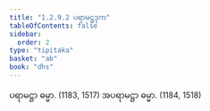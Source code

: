 ```yaml
---
title: "1.2.9.2 ပရာမဋ္ဌဒုက"
tableOfContents: false
sidebar:
  order: 2
type: "tipitaka"
basket: "ab"
book: "dhs"
---
```



<DynamicBreadcrumb />

<Division number="73" book="dhs">

<Paragraph number="177" book="dhs">
ပရာမဋ္ဌာ ဓမ္မာ. (<Emphasis>1183, 1517</Emphasis>)
</Paragraph>

<Paragraph number="178" book="dhs">
အပရာမဋ္ဌာ ဓမ္မာ. (<Emphasis>1184, 1518</Emphasis>)
</Paragraph>
</Division>